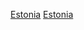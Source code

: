 {{Portal box|愛沙尼亞|體育運動}}
{{Year by category
| m = 2
| c = 0
| d = 1
| y = 5
| cat     = 愛沙尼亞體育
| sortkey = 體育
| parent  = 各年份愛沙尼亞體育
| subcat  = 2015年愛沙尼亞
}}

[[Category:2015年各國體育|Estonia]]
[[Category:2015年歐洲體育|Estonia]]